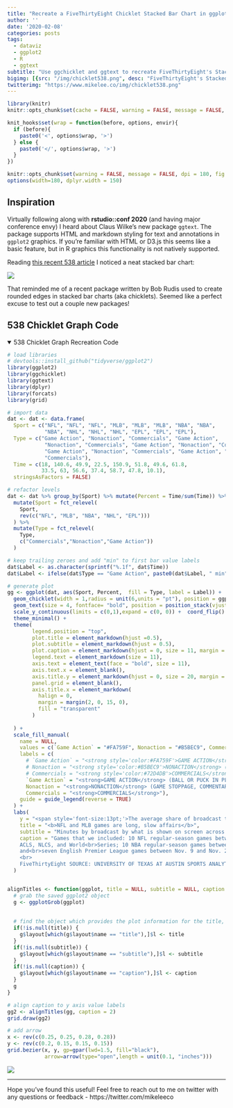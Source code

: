```yaml
---
title: "Recreate a FiveThirtyEight Chicklet Stacked Bar Chart in ggplot2"
author: ''
date: '2020-02-08'
categories: posts
tags:
  - dataviz
  - ggplot2
  - R
  - ggtext
subtitle: "Use ggchicklet and ggtext to recreate FiveThirtyEight's Stacked Bar Chart in ggplot2"
bigimg: [{src: "/img/chicklet538.png", desc: "FiveThirtyEight's Stacked Bar Chart"}]
twitterimg: "https://www.mikelee.co/img/chicklet538.png"
---
```


```r
library(knitr)
knitr::opts_chunk$set(cache = FALSE, warning = FALSE, message = FALSE, dpi = 180, out.extra='class = "img-responsive"')

```

```r
knit_hooks$set(wrap = function(before, options, envir){
  if (before){
    paste0('<', options$wrap, '>')
  } else {
    paste0('</', options$wrap, '>')
  }
})

knitr::opts_chunk$set(warning = FALSE, message = FALSE, dpi = 180, fig.height = 5, fig.width = 7, fig.align = "center")
options(width=180, dplyr.width = 150)
```

## Inspiration

Virtually following along with **rstudio::conf 2020** (and having major conference envy) I heard about Claus Wilke's new package `ggtext`. The package supports HTML and markdown styling for text and annotations in `ggplot2` graphics. If you're familiar with HTML or D3.js this seems like a basic feature, but in R graphics this functionality is not natively supported.

Reading [this recent 538 article](https://fivethirtyeight.com/features/how-much-football-is-even-in-a-football-broadcast/) I noticed a neat stacked bar chart:


![](/img/orig538.png)

That reminded me of a recent package written by Bob Rudis used to create rounded edges in stacked bar charts (aka chicklets). Seemed like a perfect excuse to test out a couple new packages!

## 538 Chicklet Graph Code

<details open>
<summary>538 Chicklet Graph Recreation Code</summary>
```r
# load libraries
# devtools::install_github("tidyverse/ggplot2")
library(ggplot2)
library(ggchicklet)
library(ggtext)
library(dplyr)
library(forcats)
library(grid)

# import data
dat <- dat <- data.frame(
  Sport = c("NFL", "NFL", "NFL", "MLB", "MLB", "MLB", "NBA", "NBA",
            "NBA", "NHL", "NHL", "NHL", "EPL", "EPL", "EPL"),
  Type = c("Game Action", "Nonaction", "Commercials", "Game Action", 
            "Nonaction", "Commercials", "Game Action", "Nonaction", "Commercials", 
            "Game Action", "Nonaction", "Commercials", "Game Action", "Nonaction", 
            "Commercials"),
  Time = c(18, 140.6, 49.9, 22.5, 150.9, 51.8, 49.6, 61.8,
           33.5, 63, 56.6, 37.4, 58.7, 47.8, 10.1),
  stringsAsFactors = FALSE)

# refactor levels
dat <- dat %>% group_by(Sport) %>% mutate(Percent = Time/sum(Time)) %>% ungroup() %>% 
  mutate(Sport = fct_relevel(
    Sport,
    rev(c("NFL", "MLB", "NBA", "NHL", "EPL")))
  ) %>% 
  mutate(Type = fct_relevel(
    Type,
    c("Commercials","Nonaction","Game Action"))
  ) 

# keep trailing zeroes and add "min" to first bar value labels
dat$Label <- as.character(sprintf("%.1f", dat$Time))
dat$Label <- ifelse(dat$Type == "Game Action", paste0(dat$Label, " min"), dat$Label)

# generate plot
gg <- ggplot(dat, aes(Sport, Percent,  fill = Type, label = Label)) +
  geom_chicklet(width = 1,radius = unit(6,units = "pt"), position = ggplot2::position_stack(reverse = FALSE)) +
  geom_text(size = 4, fontface= "bold", position = position_stack(vjust = 0.5)) +
  scale_y_continuous(limits = c(0,1),expand = c(0, 0)) +  coord_flip() +
  theme_minimal() +
  theme(
        legend.position = "top",
        plot.title = element_markdown(hjust =0.5),
        plot.subtitle = element_markdown(hjust = 0.5),
        plot.caption = element_markdown(hjust = 0, size = 11, margin = unit(c(0, 0, 0, 0), "cm"), color = "#718c9e"),
        legend.text = element_markdown(size = 11),
        axis.text = element_text(face = "bold", size = 11),
        axis.text.x = element_blank(),
        axis.title.y = element_markdown(hjust = 0, size = 20, margin = unit(c(0, 0, 0, 0), "cm"), color = "#718c9e"),
        panel.grid = element_blank(),
        axis.title.x = element_markdown(
          halign = 0,
          margin = margin(2, 0, 15, 0),
          fill = "transparent"
        )
        
  ) +
  scale_fill_manual(
    name = NULL,
    values = c(`Game Action` = "#FA759F", Nonaction = "#B5BEC9", Commercials = "#72D4DB"),
    labels = c(
      # `Game Action` = "<strong style='color:#FA759F'>GAME ACTION</strong> (BALL OR PUCK IN PLAY)",
      # Nonaction = "<strong style='color:#B5BEC9'>NONACTION</strong> (GAME STOPPAGE, COMMENTARY, ETC.)",
      # Commercials = "<strong style='color:#72D4DB'>COMMERCIALS</strong>")
      `Game Action` = "<strong>GAME ACTION</strong> (BALL OR PUCK IN PLAY)",
      Nonaction = "<strong>NONACTION</strong> (GAME STOPPAGE, COMMENTARY, ETC.)",
      Commercials = "<strong>COMMERCIALS</strong>"),
    guide = guide_legend(reverse = TRUE)
  ) +
  labs(
    y = "<span style='font-size:13pt;'>The average share of broadcast time showing <strong style='color:#FA759F'>GAME ACTION</strong> is highest in<br>the English Premier League - but there is more total action in an average<br>National Hockey League game, which lasts longer.</span>",    x = NULL, fill = NULL,
    title = "<b>NFL and MLB games are long, slow affairs</b>",
    subtitle = "Minutes by broadcast by what is shown on screen across five major men's sports leagues",
    caption = "Games that we included: 10 NFL regular-season games between Nov. 7 amd Nov. 18, 2019. 17 MLB postseason games, including all the games in the 2019
    ACLS, NLCS, and World<br>Series; 10 NBA regular-season games between Nov. 6 and Nov. 15, 2019; 10 NHL regular-season games between Nov. 5 and Nov. 19, 2019, including three overtime games;
    and<br>seven English Premier League games between Nov. 9 and Nov. 23, 2019. NBA game action includes free throws, so the action time exceeds the game time.<br>
    <br>
    FiveThirtyEight SOURCE: UNIVERSITY OF TEXAS AT AUSTIN SPORTS ANALYTICS COURSE"
  ) 


alignTitles <- function(ggplot, title = NULL, subtitle = NULL, caption = NULL) {
  # grab the saved ggplot2 object
  g <- ggplotGrob(ggplot)
  
  
  # find the object which provides the plot information for the title, subtitle, and caption
  if(!is.null(title)) {
    g$layout[which(g$layout$name == "title"),]$l <- title
  }
  if(!is.null(subtitle)) {
    g$layout[which(g$layout$name == "subtitle"),]$l <- subtitle
  }
  if(!is.null(caption)) {
    g$layout[which(g$layout$name == "caption"),]$l <- caption
  }
  g
}

# align caption to y axis value labels
gg2 <- alignTitles(gg, caption = 2)
grid.draw(gg2)

# add arrow
x <- rev(c(0.25, 0.25, 0.28, 0.28))
y <- rev(c(0.2, 0.15, 0.15, 0.15))
grid.bezier(x, y, gp=gpar(lwd=1.5, fill="black"),
            arrow=arrow(type="open",length = unit(0.1, "inches")))

```
</details>
<p>


![](/img/chicklet538.png)

<hr>

Hope you've found this useful! Feel free to reach out to me on twitter with any questions or feedback - https://twitter.com/mikeleeco


